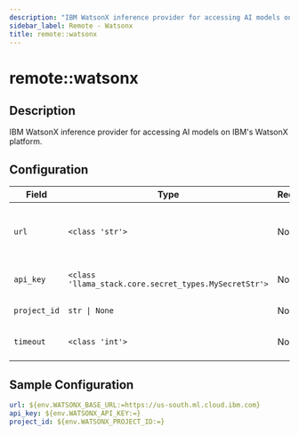 ```yaml
---
description: "IBM WatsonX inference provider for accessing AI models on IBM's WatsonX platform."
sidebar_label: Remote - Watsonx
title: remote::watsonx
---
```


# remote::watsonx

## Description

IBM WatsonX inference provider for accessing AI models on IBM's WatsonX platform.

## Configuration

| Field | Type | Required | Default | Description |
|-------|------|----------|---------|-------------|
| `url` | `<class 'str'>` | No | https://us-south.ml.cloud.ibm.com | A base url for accessing the watsonx.ai |
| `api_key` | `<class 'llama_stack.core.secret_types.MySecretStr'>` | No |  | The watsonx API key |
| `project_id` | `str \| None` | No |  | The Project ID key |
| `timeout` | `<class 'int'>` | No | 60 | Timeout for the HTTP requests |

## Sample Configuration

```yaml
url: ${env.WATSONX_BASE_URL:=https://us-south.ml.cloud.ibm.com}
api_key: ${env.WATSONX_API_KEY:=}
project_id: ${env.WATSONX_PROJECT_ID:=}
```
